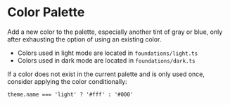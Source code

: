 
<Meta title="Design System/Color Palette" component={ColorPalette} />

# Color Palette

Add a new color to the palette, especially another tint of gray or blue, only after exhausting the option of using an existing color.

- Colors used in light mode are located in `foundations/light.ts`
- Colors used in dark mode are located in `foundations/dark.ts`

If a color does not exist in the current palette and is only used once, consider applying the color conditionally:

`theme.name === 'light' ? '#fff' : '#000'`

<Canvas>
  <Story name="Color Palette">
    <ColorPalette />
  </Story>
</Canvas>

